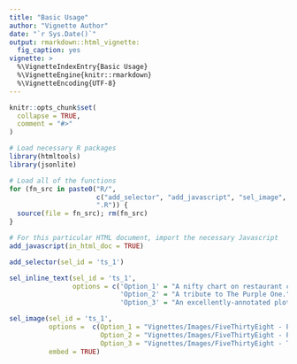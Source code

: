 ```yaml
---
title: "Basic Usage"
author: "Vignette Author"
date: "`r Sys.Date()`"
output: rmarkdown::html_vignette:
  fig_caption: yes
vignette: >
  %\VignetteIndexEntry{Basic Usage}
  %\VignetteEngine{knitr::rmarkdown}
  %\VignetteEncoding{UTF-8}
---
```


```r
knitr::opts_chunk$set(
  collapse = TRUE,
  comment = "#>"
)
```
```r
# Load necessary R packages
library(htmltools)
library(jsonlite)

# Load all of the functions
for (fn_src in paste0("R/",
                      c("add_selector", "add_javascript", "sel_image", "sel_inline_text"),
                      ".R")) {
  source(file = fn_src); rm(fn_src)
}
```

```r
# For this particular HTML document, import the necessary Javascript
add_javascript(in_html_doc = TRUE)
```

```r
add_selector(sel_id = 'ts_1')
```

```r
sel_inline_text(sel_id = 'ts_1',
                options = c('Option_1' = "A nifty chart on restaurant choice.",
                            'Option_2' = "A tribute to The Purple One.",
                            'Option_3' = "An excellently-annotated plot."))
```

```r
sel_image(sel_id = 'ts_1',
          options =  c(Option_1 = "Vignettes/Images/FiveThirtyEight - Pareto Optimization in Restaurant Choice.png", 
                       Option_2 = "Vignettes/Images/FiveThirtyEight - Purple Reign.png",
                       Option_3 = "Vignettes/Images/FiveThirtyEight - The Art of Cherry-picking a Poll.png"),
          embed = TRUE)
```